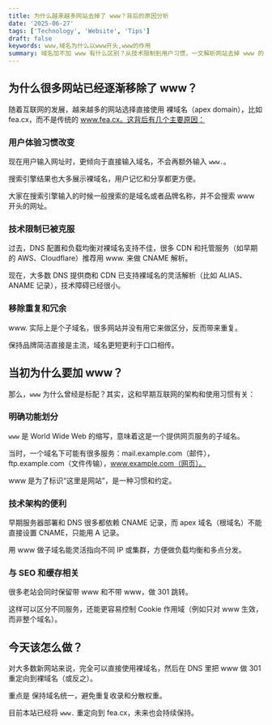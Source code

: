 ```yaml
---
title: 为什么越来越多网站去掉了 www？背后的原因分析
date: '2025-06-27'
tags: ['Technology', 'Website', 'Tips']
draft: false
keywords: www,域名为什么以www开头,www的作用
summary: 域名加不加 www 有什么区别？从技术限制到用户习惯，一文解析网站去掉 www 的趋势和背后的逻辑，附最佳实践建议。
---
```


## 为什么很多网站已经逐渐移除了 www？


随着互联网的发展，越来越多的网站选择直接使用 裸域名（apex domain），比如 fea.cx，而不是传统的 www.fea.cx。这背后有几个主要原因：

### 用户体验习惯改变
现在用户输入网址时，更倾向于直接输入域名，不会再额外输入 `www.`。

搜索引擎结果也大多展示裸域名，用户记忆和分享都更方便。

大家在搜索引擎输入的时候一般搜索的是域名或者品牌名称，并不会搜索 www 开头的网址。

### 技术限制已被克服

过去，DNS 配置和负载均衡对裸域名支持不佳，很多 CDN 和托管服务（如早期的 AWS、Cloudflare）推荐用 www. 来做 CNAME 解析。

现在，大多数 DNS 提供商和 CDN 已支持裸域名的灵活解析（比如 ALIAS、ANAME 记录），技术障碍已经很小。

### 移除重复和冗余
www. 实际上是个子域名，很多网站并没有用它来做区分，反而带来重复。

保持品牌简洁直接是主流，域名更短更利于口口相传。

## 当初为什么要加 www？
那么，`www` 为什么曾经是标配？其实，这和早期互联网的架构和使用习惯有关：

### 明确功能划分
`www` 是 World Wide Web 的缩写，意味着这是一个提供网页服务的子域名。

当时，一个域名下可能有很多服务：mail.example.com（邮件），ftp.example.com（文件传输），www.example.com（网页）。

www 是为了标识“这里是网站”，是一种习惯和约定。

### 技术架构的便利
早期服务器部署和 DNS 很多都依赖 CNAME 记录，而 apex 域名（根域名）不能直接设置 CNAME，只能用 A 记录。

用 www 做子域名能灵活指向不同 IP 或集群，方便做负载均衡和多点分发。

### 与 SEO 和缓存相关
很多老站会同时保留带 www 和不带 www，做 301 跳转。

这样可以区分不同服务，还能更容易控制 Cookie 作用域（例如只对 www 生效，而非整个域名）。

## 今天该怎么做？

对大多数新网站来说，完全可以直接使用裸域名，然后在 DNS 里把 www 做 301 重定向到裸域名（或反之）。

重点是 保持域名统一，避免重复收录和分散权重。

目前本站已经将 `www.` 重定向到 fea.cx，未来也会持续保持。

